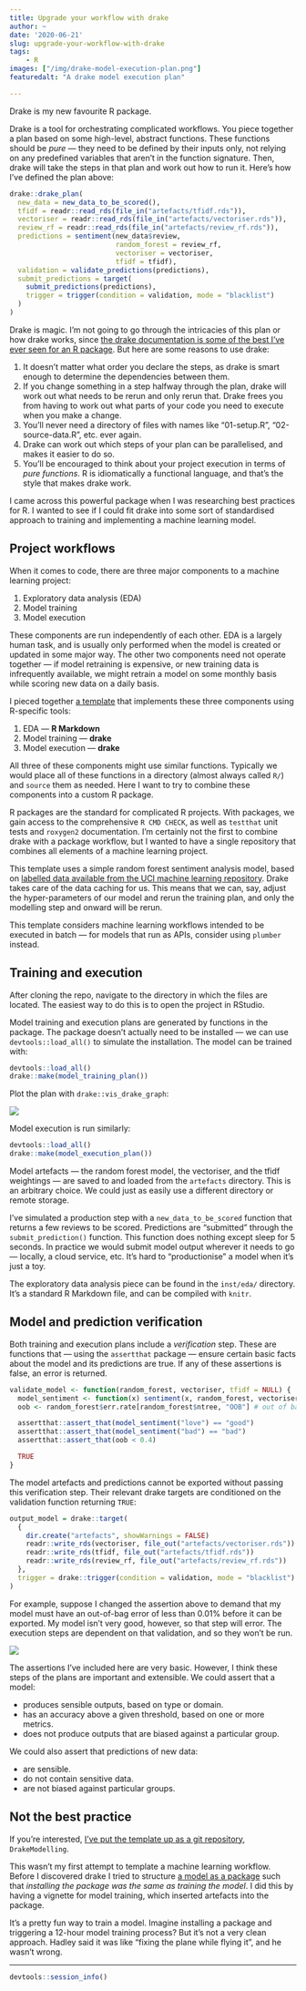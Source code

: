 ```yaml
---
title: Upgrade your workflow with drake
author: ~
date: '2020-06-21'
slug: upgrade-your-workflow-with-drake
tags:
    - R
images: ["/img/drake-model-execution-plan.png"]
featuredalt: "A drake model execution plan"

---
```


Drake is my new favourite R package.

Drake is a tool for orchestrating complicated workflows. You piece together a plan based on some high-level, abstract functions. These functions should be _pure_ --- they need to be defined by their inputs only, not relying on any predefined variables that aren't in the function signature. Then, drake will take the steps in that plan and work out how to run it. Here's how I've defined the plan above:

```r
drake::drake_plan(
  new_data = new_data_to_be_scored(),
  tfidf = readr::read_rds(file_in("artefacts/tfidf.rds")),
  vectoriser = readr::read_rds(file_in("artefacts/vectoriser.rds")),
  review_rf = readr::read_rds(file_in("artefacts/review_rf.rds")),
  predictions = sentiment(new_data$review,
                          random_forest = review_rf,
                          vectoriser = vectoriser,
                          tfidf = tfidf),
  validation = validate_predictions(predictions),
  submit_predictions = target(
    submit_predictions(predictions),
    trigger = trigger(condition = validation, mode = "blacklist")
  )
)
```

Drake is magic. I'm not going to go through the intricacies of this plan or how drake works, since [the drake documentation is some of the best I've ever seen for an R package](https://books.ropensci.org/drake/). But here are some reasons to use drake:

1) It doesn't matter what order you declare the steps, as drake is smart enough to determine the dependencies between them.
1) If you change something in a step halfway through the plan, drake will work out what needs to be rerun and only rerun that. Drake frees you from having to work out what parts of your code you need to execute when you make a change.
1) You'll never need a directory of files with names like "01-setup.R", "02-source-data.R", etc. ever again.
1) Drake can work out which steps of your plan can be parallelised, and makes it easier to do so.
1) You'll be encouraged to think about your project execution in terms of _pure functions_. R is idiomatically a functional language, and that's the style that makes drake work.

I came across this powerful package when I was researching best practices for R. I wanted to see if I could fit drake into some sort of standardised approach to training and implementing a machine learning model.

## Project workflows

When it comes to code, there are three major components to a machine learning project:

1) Exploratory data analysis (EDA)
2) Model training
3) Model execution

These components are run independently of each other. EDA is a largely human task, and is usually only performed when the model is created or updated in some major way. The other two components need not operate together --- if model retraining is expensive, or new training data is infrequently available, we might retrain a model on some monthly basis while scoring new data on a daily basis.

I pieced together [a template](https://github.com/mdneuzerling/DrakeModelling) that implements these three components using R-specific tools:

1) EDA --- **R Markdown**
2) Model training --- **drake**
3) Model execution --- **drake**

All three of these components might use similar functions. Typically we would place all of these functions in a directory (almost always called `R/`) and `source` them as needed. Here I want to try to combine these components into a custom R package.

R packages are the standard for complicated R projects. With packages, we gain access to the comprehensive `R CMD CHECK`, as well as `testthat` unit tests and `roxygen2` documentation. I'm certainly not the first to combine drake with a package workflow, but I wanted to have a single repository that combines all elements of a machine learning project.

This template uses a simple random forest sentiment analysis model, based on [labelled data available from the UCI machine learning repository](https://archive.ics.uci.edu/ml/datasets/Sentiment+Labelled+Sentences). Drake takes care of the data caching for us. This means that we can, say, adjust the hyper-parameters of our model and rerun the training plan, and only the modelling step and onward will be rerun.

This template considers machine learning workflows intended to be executed in batch --- for models that run as APIs, consider using `plumber` instead.

## Training and execution

After cloning the repo, navigate to the directory in which the files are located. The easiest way to do this is to open the project in RStudio.

Model training and execution plans are generated by functions in the package. The package doesn't actually need to be installed --- we can use `devtools::load_all()` to simulate the installation. The model can be trained with:

```r
devtools::load_all()
drake::make(model_training_plan())
```

Plot the plan with `drake::vis_drake_graph`:

![](drake-model-training-plan.png)

Model execution is run similarly:

```r
devtools::load_all()
drake::make(model_execution_plan())
```

Model artefacts --- the random forest model, the vectoriser, and the tfidf weightings --- are saved to and loaded from the `artefacts` directory. This is an arbitrary choice. We could just as easily use a different directory or remote storage.

I've simulated a production step with a `new_data_to_be_scored` function that returns a few reviews to be scored. Predictions are "submitted" through the `submit_prediction()` function. This function does nothing except sleep for 5 seconds. In practice we would submit model output wherever it needs to go --- locally, a cloud service, etc. It's hard to "productionise" a model when it's just a toy.

The exploratory data analysis piece can be found in the `inst/eda/` directory. It's a standard R Markdown file, and can be compiled with `knitr`.

## Model and prediction verification

Both training and execution plans include a _verification_ step. These are functions that --- using the `assertthat` package --- ensure certain basic facts about the model and its predictions are true. If any of these assertions is false, an error is returned.

```r
validate_model <- function(random_forest, vectoriser, tfidf = NULL) {
  model_sentiment <- function(x) sentiment(x, random_forest, vectoriser, tfidf)
  oob <- random_forest$err.rate[random_forest$ntree, "OOB"] # out of bag error

  assertthat::assert_that(model_sentiment("love") == "good")
  assertthat::assert_that(model_sentiment("bad") == "bad")
  assertthat::assert_that(oob < 0.4)

  TRUE
}
```

The model artefacts and predictions cannot be exported without passing this verification step. Their relevant drake targets are conditioned on the validation function returning `TRUE`:

```r
output_model = drake::target(
  {
    dir.create("artefacts", showWarnings = FALSE)
    readr::write_rds(vectoriser, file_out("artefacts/vectoriser.rds"))
    readr::write_rds(tfidf, file_out("artefacts/tfidf.rds"))
    readr::write_rds(review_rf, file_out("artefacts/review_rf.rds"))
  },
  trigger = drake::trigger(condition = validation, mode = "blacklist")
)
```

For example, suppose I changed the assertion above to demand that my model must have an out-of-bag error of less than 0.01% before it can be exported. My model isn't very good, however, so that step will error. The execution steps are dependent on that validation, and so they won't be run.

![](failed-validation.png)

The assertions I've included here are very basic. However, I think these steps of the plans are important and extensible. We could assert that a model:

* produces sensible outputs, based on type or domain.
* has an accuracy above a given threshold, based on one or more metrics.
* does not produce outputs that are biased against a particular group.

We could also assert that predictions of new data:

* are sensible.
* do not contain sensitive data.
* are not biased against particular groups.

## Not the best practice

If you're interested, [I've put the template up as a git repository](https://github.com/mdneuzerling/DrakeModelling), `DrakeModelling`.

This wasn't my first attempt to template a machine learning workflow. Before I discovered drake I tried to structure [a model as a package](https://github.com/mdneuzerling/ModelAsAPackage) such that _installing the package was the same as training the model_. I did this by having a vignette for model training, which inserted artefacts into the package.

It's a pretty fun way to train a model. Imagine installing a package and triggering a 12-hour model training process? But it's not a very clean approach. Hadley said it was like "fixing the plane while flying it", and he wasn't wrong.

***
```r
devtools::session_info()
```